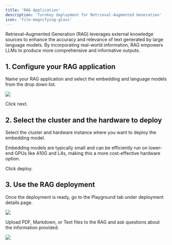 ```yaml
---
title: 'RAG Application'
description: 'Turnkey deployment for Retrieval-Augmented Generation'
icon: 'file-magnifying-glass'
---
```


Retrieval-Augmented Generation (RAG) leverages external knowledge sources to enhance the accuracy and relevance of text generated by large language models. By incorporating real-world information, RAG empowers LLMs to produce more comprehensive and informative outputs.

## 1. Configure your RAG application

Name your RAG application and select the embedding and language models from the drop down list.

<Frame>
    <img src="/images/rag_1.png" style={{ borderRadius: '0.5rem' }} />
</Frame>

Click next.


## 2. Select the cluster and the hardware to deploy

Select the cluster and hardware instance where you want to deploy the embedding model.

<Tip>
Embedding models are typically small and can be efficiently run on lower-end GPUs like A10G and L4s, making this a more cost-effective hardware option.
</Tip>

Click deploy.


## 3. Use the RAG deployment

Once the deployment is ready, go to the Playground tab under deployment details page.

<Frame>
    <img src="/images/rag_2.png" style={{ borderRadius: '0.5rem' }} />
</Frame>

Upload PDF, Markdown, or Text files to the RAG and ask questions about the information provided.

<Frame>
    <img src="/images/rag_3.png" style={{ borderRadius: '0.5rem' }} />
</Frame>
